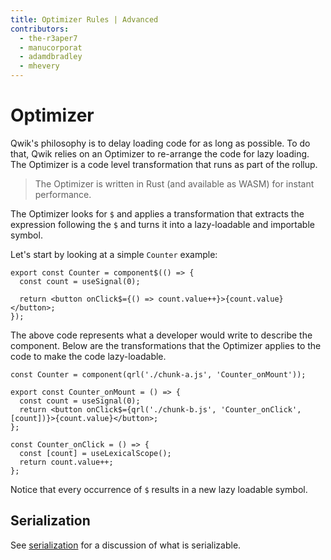 ```yaml
---
title: Optimizer Rules | Advanced
contributors:
  - the-r3aper7
  - manucorporat
  - adamdbradley
  - mhevery
---
```


# Optimizer

Qwik's philosophy is to delay loading code for as long as possible. To do that, Qwik relies on an Optimizer to re-arrange the code for lazy loading. The Optimizer is a code level transformation that runs as part of the rollup.

> The Optimizer is written in Rust (and available as WASM) for instant performance.

The Optimizer looks for `$` and applies a transformation that extracts the expression following the `$` and turns it into a lazy-loadable and importable symbol.

Let's start by looking at a simple `Counter` example:

```tsx
export const Counter = component$(() => {
  const count = useSignal(0);

  return <button onClick$={() => count.value++}>{count.value}</button>;
});
```

The above code represents what a developer would write to describe the component. Below are the transformations that the Optimizer applies to the code to make the code lazy-loadable.

```tsx
const Counter = component(qrl('./chunk-a.js', 'Counter_onMount'));
```

```tsx title="chunk-a.js"
export const Counter_onMount = () => {
  const count = useSignal(0);
  return <button onClick$={qrl('./chunk-b.js', 'Counter_onClick', [count])}>{count.value}</button>;
};
```

```tsx title="chunk-b.js"
const Counter_onClick = () => {
  const [count] = useLexicalScope();
  return count.value++;
};
```

Notice that every occurrence of `$` results in a new lazy loadable symbol.

## Serialization

See [serialization](../../concepts/resumable/index.mdx#serialization) for a discussion of what is serializable.
